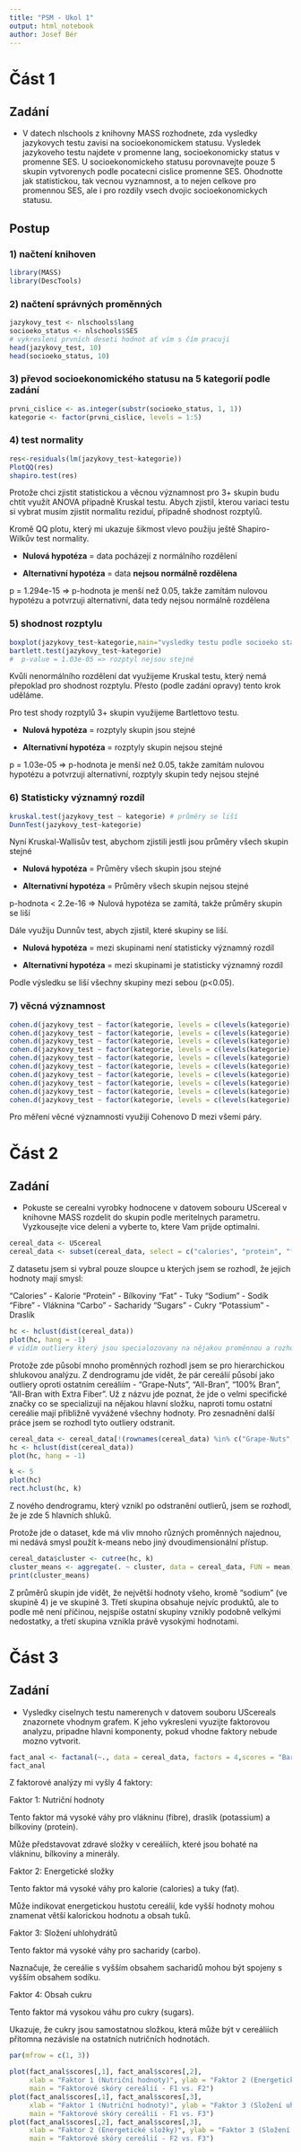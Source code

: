 ```yaml
---
title: "PSM - Ukol 1"
output: html_notebook
author: Josef Bér
---
```


# Část 1

## Zadání

-   V datech nlschools z knihovny MASS rozhodnete, zda vysledky jazykovych testu zavisi na socioekonomickem statusu. Vysledek jazykoveho testu najdete v promenne lang, socioekonomicky status v promenne SES. U socioekonomickeho statusu porovnavejte pouze 5 skupin vytvorenych podle pocatecni cislice promenne SES. Ohodnotte jak statistickou, tak vecnou vyznamnost, a to nejen celkove pro promennou SES, ale i pro rozdily vsech dvojic socioekonomickych statusu.

## Postup

### 1) načtení knihoven

```r
library(MASS)
library(DescTools)
```

### 2) načtení správných proměnných

```r
jazykovy_test <- nlschools$lang
socioeko_status <- nlschools$SES
# vykreslení prvních deseti hodnot ať vím s čím pracuji
head(jazykovy_test, 10)
head(socioeko_status, 10)
```

### 3) převod socioekonomického statusu na 5 kategorií podle zadání

```r
prvni_cislice <- as.integer(substr(socioeko_status, 1, 1))
kategorie <- factor(prvni_cislice, levels = 1:5)
```

### 4) test normality

```r
res<-residuals(lm(jazykovy_test~kategorie))
PlotQQ(res)
shapiro.test(res) 
```

Protože chci zjistit statistickou a věcnou významnost pro 3+ skupin budu chtít využít ANOVA případně Kruskal testu. Abych zjistil, kterou variaci testu si vybrat musím zjistit normalitu reziduí, případně shodnost rozptylů.

Kromě QQ plotu, který mi ukazuje šikmost vlevo použiju ještě Shapiro-Wilkův test normality.

-   **Nulová hypotéza** = data pocházejí z normálního rozdělení

-   **Alternativní hypotéza** = data **nejsou** **normálně rozdělena**

p = 1.294e-15 =\> p-hodnota je menší než 0.05, takže zamítám nulovou hypotézu a potvrzuji alternativní, data tedy nejsou normálně rozdělena

### 5) shodnost rozptylu

```r
boxplot(jazykovy_test~kategorie,main="vysledky testu podle socioeko statusu",col="orange")
bartlett.test(jazykovy_test~kategorie)
#  p-value = 1.03e-05 => rozptyl nejsou stejné
```

Kvůli nenormálního rozdělení dat využijeme Kruskal testu, který nemá přepoklad pro shodnost rozptylu. Přesto (podle zadání opravy) tento krok uděláme.

Pro test shody rozptylů 3+ skupin využijeme Bartlettovo testu.

-   **Nulová hypotéza** = rozptyly skupin jsou stejné

-   **Alternativní hypotéza** = rozptyly skupin nejsou stejné

p = 1.03e-05 =\> p-hodnota je menší než 0.05, takže zamítám nulovou hypotézu a potvrzuji alternativní, rozptyly skupin tedy nejsou stejné

### 6) Statisticky významný rozdíl

```r
kruskal.test(jazykovy_test ~ kategorie) # průměry se liší
DunnTest(jazykovy_test~kategorie)
```

Nyní Kruskal-Wallisův test, abychom zjistili jestli jsou průměry všech skupin stejné

-   **Nulová hypotéza** = Průměry všech skupin jsou stejné

-   **Alternativní hypotéza** = Průměry všech skupin nejsou stejné

p-hodnota \< 2.2e-16 =\> Nulová hypotéza se zamítá, takže průměry skupin se liší

Dále využiju Dunnův test, abych zjistil, které skupiny se liší.

-   **Nulová hypotéza** = mezi skupinami není statisticky významný rozdíl

-   **Alternativní hypotéza** = mezi skupinami je statisticky významný rozdíl

Podle výsledku se liší všechny skupiny mezi sebou (p\<0.05).

### 7) věcná významnost

```r
cohen.d(jazykovy_test ~ factor(kategorie, levels = c(levels(kategorie)[1], levels(kategorie)[2]))) # mid
cohen.d(jazykovy_test ~ factor(kategorie, levels = c(levels(kategorie)[1], levels(kategorie)[3]))) # mid
cohen.d(jazykovy_test ~ factor(kategorie, levels = c(levels(kategorie)[1], levels(kategorie)[4]))) # large
cohen.d(jazykovy_test ~ factor(kategorie, levels = c(levels(kategorie)[1], levels(kategorie)[5]))) # large
cohen.d(jazykovy_test ~ factor(kategorie, levels = c(levels(kategorie)[2], levels(kategorie)[3]))) # small
cohen.d(jazykovy_test ~ factor(kategorie, levels = c(levels(kategorie)[2], levels(kategorie)[4]))) # mid
cohen.d(jazykovy_test ~ factor(kategorie, levels = c(levels(kategorie)[2], levels(kategorie)[5]))) # mid
cohen.d(jazykovy_test ~ factor(kategorie, levels = c(levels(kategorie)[3], levels(kategorie)[4]))) # small
cohen.d(jazykovy_test ~ factor(kategorie, levels = c(levels(kategorie)[3], levels(kategorie)[5]))) # mid
cohen.d(jazykovy_test ~ factor(kategorie, levels = c(levels(kategorie)[4], levels(kategorie)[5]))) # small
```

Pro měření věcné významnosti využiji Cohenovo D mezi všemi páry.

# Část 2

## Zadání

-   Pokuste se cerealni vyrobky hodnocene v datovem sobouru UScereal v knihovne MASS rozdelit do skupin podle meritelnych parametru. Vyzkousejte vice deleni a vyberte to, ktere Vam prijde optimalni.

```r
cereal_data <- UScereal
cereal_data <- subset(cereal_data, select = c("calories", "protein", "fat", "sodium", "fibre", "carbo", "sugars", "potassium"))
```

Z datasetu jsem si vybral pouze sloupce u kterých jsem se rozhodl, že jejich hodnoty mají smysl:

"Calories" - Kalorie "Protein" - Bílkoviny "Fat" - Tuky "Sodium" - Sodík "Fibre" - Vláknina "Carbo" - Sacharidy "Sugars" - Cukry "Potassium" - Draslík

```r
hc <- hclust(dist(cereal_data))
plot(hc, hang = -1)
# vidím outliery který jsou specialozovany na nějakou proměnnou a rozhodnul jsem se jich zbavit pro tuto analýzu
```

Protože zde působí mnoho proměnných rozhodl jsem se pro hierarchickou shlukovou analýzu. Z dendrogramu jde vidět, že pár cereálií působí jako outliery oproti ostatním cereáliím - "Grape-Nuts", "All-Bran", "100% Bran", "All-Bran with Extra Fiber". Už z názvu jde poznat, že jde o velmi specifické značky co se specializují na nějakou hlavní složku, naproti tomu ostatní cereálie mají přibližně vyvážené všechny hodnoty. Pro zesnadnění další práce jsem se rozhodl tyto outliery odstranit.

```r

cereal_data <- cereal_data[!(rownames(cereal_data) %in% c("Grape-Nuts", "All-Bran", "100% Bran", "All-Bran with Extra Fiber")), ]
hc <- hclust(dist(cereal_data))
plot(hc, hang = -1)
```

```r
k <- 5
plot(hc)
rect.hclust(hc, k)
```

Z nového dendrogramu, který vznikl po odstranění outlierů, jsem se rozhodl, že je zde 5 hlavních shluků.

Protože jde o dataset, kde má vliv mnoho různých proměnných najednou, mi nedává smysl použít k-means nebo jiný dvoudimensionální přístup.

```r
cereal_data$cluster <- cutree(hc, k)
cluster_means <- aggregate(. ~ cluster, data = cereal_data, FUN = mean)
print(cluster_means)
```

Z průměrů skupin jde vidět, že největší hodnoty všeho, kromě "sodium" (ve skupině 4) je ve skupině 3. Třetí skupina obsahuje nejvíc produktů, ale to podle mě není příčinou, nejspíše ostatní skupiny vznikly podobně velkými nedostatky, a třetí skupina vznikla právě vysokými hodnotami.

# Část 3

## Zadání

-   Vysledky ciselnych testu namerenych v datovem souboru UScereals znazornete vhodnym grafem. K jeho vykresleni vyuzijte faktorovou analyzu, pripadne hlavni komponenty, pokud vhodne faktory nebude mozno vytvorit.

```r
fact_anal <- factanal(~., data = cereal_data, factors = 4,scores = "Bartlett")
fact_anal
```

Z faktorové analýzy mi vyšly 4 faktory:

Faktor 1: Nutriční hodnoty

Tento faktor má vysoké váhy pro vlákninu (fibre), draslík (potassium) a bílkoviny (protein).

Může představovat zdravé složky v cereáliích, které jsou bohaté na vlákninu, bílkoviny a minerály.

Faktor 2: Energetické složky

Tento faktor má vysoké váhy pro kalorie (calories) a tuky (fat).

Může indikovat energetickou hustotu cereálií, kde vyšší hodnoty mohou znamenat větší kalorickou hodnotu a obsah tuků.

Faktor 3: Složení uhlohydrátů

Tento faktor má vysoké váhy pro sacharidy (carbo).

Naznačuje, že cereálie s vyšším obsahem sacharidů mohou být spojeny s vyšším obsahem sodíku.

Faktor 4: Obsah cukru

Tento faktor má vysokou váhu pro cukry (sugars).

Ukazuje, že cukry jsou samostatnou složkou, která může být v cereáliích přítomna nezávisle na ostatních nutričních hodnotách.

```r
par(mfrow = c(1, 3))

plot(fact_anal$scores[,1], fact_anal$scores[,2], 
     xlab = "Faktor 1 (Nutriční hodnoty)", ylab = "Faktor 2 (Energetické složky)",
     main = "Faktorové skóry cereálií - F1 vs. F2")
plot(fact_anal$scores[,1], fact_anal$scores[,3], 
     xlab = "Faktor 1 (Nutriční hodnoty)", ylab = "Faktor 3 (Složení uhlohydrátů)",
     main = "Faktorové skóry cereálií - F1 vs. F3")
plot(fact_anal$scores[,2], fact_anal$scores[,3], 
     xlab = "Faktor 2 (Energetické složky)", ylab = "Faktor 3 (Složení uhlohydrátů)",
     main = "Faktorové skóry cereálií - F2 vs. F3")
```
